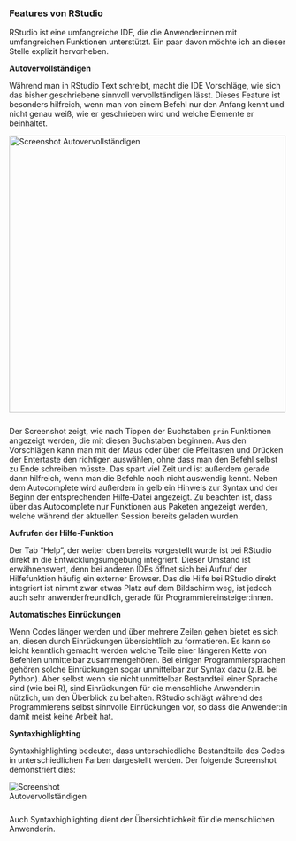 ### Features von RStudio
  
RStudio ist eine umfangreiche IDE, die die Anwender:innen mit umfangreichen Funktionen unterstützt. Ein paar davon möchte ich an dieser Stelle explizit hervorheben.
  
**Autovervollständigen**

Während man in RStudio Text schreibt, macht die IDE Vorschläge, wie sich das bisher geschriebene sinnvoll vervollständigen lässt. Dieses Feature ist besonders hilfreich, wenn man von einem Befehl nur den Anfang kennt und nicht genau weiß, wie er geschrieben wird und welche Elemente er beinhaltet.
  
<img src="images/screenshot_autocomplete.png" alt="Screenshot Autovervollständigen" style="width:500px;margin-bottom:25px;margin-right:10px" align="left">
    
Der Screenshot zeigt, wie nach Tippen der Buchstaben `prin` Funktionen angezeigt werden, die mit diesen Buchstaben beginnen. Aus den Vorschlägen kann man mit der Maus oder über die Pfeiltasten und Drücken der Entertaste den richtigen auswählen, ohne dass man den Befehl selbst zu Ende schreiben müsste. Das spart viel Zeit und ist außerdem gerade dann hilfreich, wenn man die Befehle noch nicht auswendig kennt. Neben dem Autocomplete wird außerdem in gelb ein Hinweis zur Syntax und der Beginn der entsprechenden Hilfe-Datei angezeigt. Zu beachten ist, dass über das Autocomplete nur Funktionen aus Paketen angezeigt werden, welche während der aktuellen Session bereits geladen wurden.
  
  
**Aufrufen der Hilfe-Funktion**

Der Tab "Help", der weiter oben bereits vorgestellt wurde ist bei RStudio direkt in die Entwicklungsumgebung integriert. 
Dieser Umstand ist erwähnenswert, denn bei anderen IDEs öffnet sich bei Aufruf der Hilfefunktion häufig ein externer Browser. 
Das die Hilfe bei RStudio direkt integriert ist nimmt zwar etwas Platz auf dem Bildschirm weg, ist jedoch auch sehr anwenderfreundlich, gerade für Programmiereinsteiger:innen.
  
  
**Automatisches Einrückungen**

Wenn Codes länger werden und über mehrere Zeilen gehen bietet es sich an, diesen durch Einrückungen übersichtlich zu formatieren. Es kann so leicht kenntlich gemacht werden welche Teile einer längeren Kette von Befehlen unmittelbar zusammengehören.
Bei einigen Programmiersprachen gehören solche Einrückungen sogar unmittelbar zur Syntax dazu (z.B. bei Python). Aber selbst wenn sie nicht unmittelbar Bestandteil einer Sprache sind (wie bei R), sind Einrückungen für die menschliche Anwender:in nützlich, um den Überblick zu behalten.
RStudio schlägt während des Programmierens selbst sinnvolle Einrückungen vor, so dass die Anwender:in damit meist keine Arbeit hat.
  
  
**Syntaxhighlighting**

Syntaxhighlighting bedeutet, dass unterschiedliche Bestandteile des Codes in unterschiedlichen Farben dargestellt werden. Der folgende Screenshot demonstriert dies:
    
<img src="images/screenshot_syntax_highlighting.png" alt="Screenshot Autovervollständigen" style="margin-bottom:25px;margin-right:600px" align="left">
Auch Syntaxhighlighting dient der Übersichtlichkeit für die menschlichen Anwenderin. 
